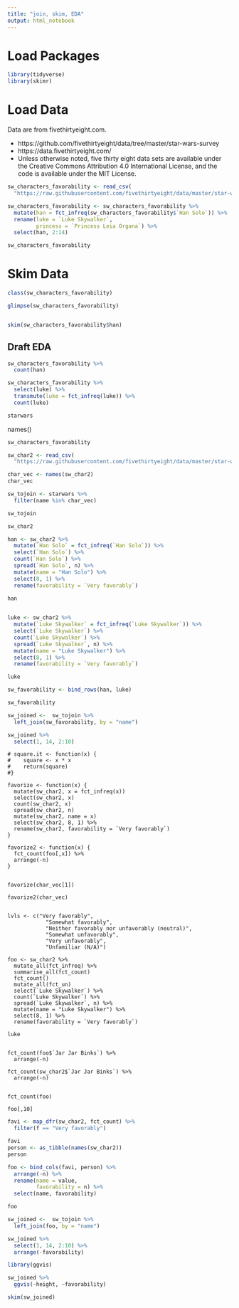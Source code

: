 ```yaml
---
title: "join, skim, EDA"
output: html_notebook
---
```


# Load Packages

```r
library(tidyverse)
library(skimr)
```

# Load Data

Data are from fivethirtyeight.com.  

- https://github.com/fivethirtyeight/data/tree/master/star-wars-survey
- https://data.fivethirtyeight.com/
- Unless otherwise noted, five thirty eight data sets are available under the Creative Commons Attribution 4.0 International License, and the code is available under the MIT License.


```r
sw_characters_favorability <- read_csv(
  "https://raw.githubusercontent.com/fivethirtyeight/data/master/star-wars-survey/StarWars.csv", skip = 1)[,16:29]

sw_characters_favorability <- sw_characters_favorability %>% 
  mutate(han = fct_infreq(sw_characters_favorability$`Han Solo`)) %>% 
  rename(luke = `Luke Skywalker`,
         princess = `Princess Leia Organa`) %>% 
  select(han, 2:14)

sw_characters_favorability

```



# Skim Data

```r
class(sw_characters_favorability)

glimpse(sw_characters_favorability)


skim(sw_characters_favorability$han)
```


## Draft EDA


```r
sw_characters_favorability %>% 
  count(han)
```

```r
sw_characters_favorability %>% 
  select(luke) %>% 
  transmute(luke = fct_infreq(luke)) %>% 
  count(luke)
```

```r
starwars
```

names()
```r
sw_characters_favorability

```



```r
sw_char2 <- read_csv(
  "https://raw.githubusercontent.com/fivethirtyeight/data/master/star-wars-survey/StarWars.csv", skip = 1)[,16:29]
```


```r
char_vec <- names(sw_char2)
char_vec
```


```r
sw_tojoin <- starwars %>% 
  filter(name %in% char_vec)

sw_tojoin
```


```r
sw_char2
```



```r
han <- sw_char2 %>% 
  mutate(`Han Solo` = fct_infreq(`Han Solo`)) %>% 
  select(`Han Solo`) %>% 
  count(`Han Solo`) %>% 
  spread(`Han Solo`, n) %>% 
  mutate(name = "Han Solo") %>% 
  select(8, 1) %>% 
  rename(favorability = `Very favorably`)

han
  
```


```r
luke <- sw_char2 %>% 
  mutate(`Luke Skywalker` = fct_infreq(`Luke Skywalker`)) %>% 
  select(`Luke Skywalker`) %>% 
  count(`Luke Skywalker`) %>% 
  spread(`Luke Skywalker`, n) %>% 
  mutate(name = "Luke Skywalker") %>% 
  select(8, 1) %>% 
  rename(favorability = `Very favorably`)

luke
```


```r
sw_favorability <- bind_rows(han, luke)

sw_favorability
```



```r
sw_joined <-  sw_tojoin %>% 
  left_join(sw_favorability, by = "name")

sw_joined %>% 
  select(1, 14, 2:10)
```

```{}
# square.it <- function(x) {
#    square <- x * x
#    return(square)
#}

favorize <- function(x) {
  mutate(sw_char2, x = fct_infreq(x)) 
  select(sw_char2, x) 
  count(sw_char2, x)  
  spread(sw_char2, n) 
  mutate(sw_char2, name = x)  
  select(sw_char2, 8, 1) %>% 
  rename(sw_char2, favorability = `Very favorably`) 
}

favorize2 <- function(x) {
  fct_count(foo[,x]) %>% 
  arrange(-n)
}
  
```

```{}
favorize(char_vec[1])

favorize2(char_vec)
```


```{}

lvls <- c("Very favorably", 
            "Somewhat favorably", 
            "Neither favorably nor unfavorably (neutral)", 
            "Somewhat unfavorably", 
            "Very unfavorably", 
            "Unfamiliar (N/A)")

foo <- sw_char2 %>% 
  mutate_all(fct_infreq) %>% 
  summarise_all(fct_count)
  fct_count()
  mutate_all(fct_un)
  select(`Luke Skywalker`) %>% 
  count(`Luke Skywalker`) %>% 
  spread(`Luke Skywalker`, n) %>% 
  mutate(name = "Luke Skywalker") %>% 
  select(8, 1) %>% 
  rename(favorability = `Very favorably`)

luke 


fct_count(foo$`Jar Jar Binks`) %>% 
  arrange(-n)

fct_count(sw_char2$`Jar Jar Binks`) %>% 
  arrange(-n)


fct_count(foo) 

foo[,10]
```

```r

favi <- map_dfr(sw_char2, fct_count) %>% 
  filter(f == "Very favorably")

favi 
person <- as_tibble(names(sw_char2))
person

foo <- bind_cols(favi, person) %>% 
  arrange(-n) %>% 
  rename(name = value,
         favorability = n) %>%  
  select(name, favorability)

foo


```


```r
sw_joined <-  sw_tojoin %>% 
  left_join(foo, by = "name")

sw_joined %>% 
  select(1, 14, 2:10) %>% 
  arrange(-favorability)
```


```r
library(ggvis)
```

```r
sw_joined %>% 
  ggvis(~height, ~favorability)
```


```r
skim(sw_joined)
```

